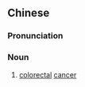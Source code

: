 {{also|结直肠癌}}
==Chinese==
{{zh-forms|s=结直肠癌|note=Combination of {{zh-l|結腸|colon}} + {{zh-l|直腸|rectum}} + {{zh-l|癌|cancer}}.}}
{{wikipedia|lang=zh}}

===Pronunciation===
{{zh-pron
|m=jiézhícháng癌
|c=git3 zik6 coeng4-2 ngaam4
|cat=n
}}

===Noun===
{{zh-noun}}

# {{lb|zh|diseases}} [[colorectal]] [[cancer]]

{{zh-cat|Oncology}}